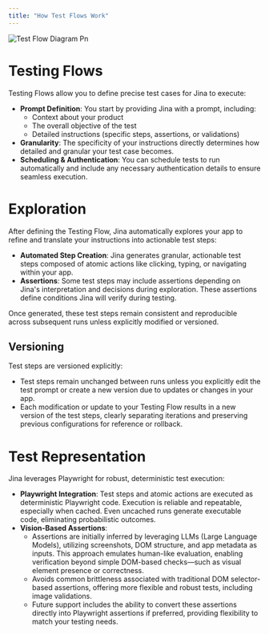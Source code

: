 ```yaml
---
title: "How Test Flows Work"
---
```


![Test Flow Diagram Pn](/images/test-flow-diagram.png)

# Testing Flows

Testing Flows allow you to define precise test cases for Jina to execute:

- **Prompt Definition**: You start by providing Jina with a prompt, including:
  - Context about your product
  - The overall objective of the test
  - Detailed instructions (specific steps, assertions, or validations)
- **Granularity**: The specificity of your instructions directly determines how detailed and granular your test case becomes.
- **Scheduling & Authentication**: You can schedule tests to run automatically and include any necessary authentication details to ensure seamless execution.

# Exploration

After defining the Testing Flow, Jina automatically explores your app to refine and translate your instructions into actionable test steps:

- **Automated Step Creation**: Jina generates granular, actionable test steps composed of atomic actions like clicking, typing, or navigating within your app.
- **Assertions**: Some test steps may include assertions depending on Jina's interpretation and decisions during exploration. These assertions define conditions Jina will verify during testing.

Once generated, these test steps remain consistent and reproducible across subsequent runs unless explicitly modified or versioned.

## Versioning

Test steps are versioned explicitly:

- Test steps remain unchanged between runs unless you explicitly edit the test prompt or create a new version due to updates or changes in your app.
- Each modification or update to your Testing Flow results in a new version of the test steps, clearly separating iterations and preserving previous configurations for reference or rollback.

# Test Representation

Jina leverages Playwright for robust, deterministic test execution:

- **Playwright Integration**: Test steps and atomic actions are executed as deterministic Playwright code. Execution is reliable and repeatable, especially when cached. Even uncached runs generate executable code, eliminating probabilistic outcomes.
- **Vision-Based Assertions**:
  - Assertions are initially inferred by leveraging LLMs (Large Language Models), utilizing screenshots, DOM structure, and app metadata as inputs. This approach emulates human-like evaluation, enabling verification beyond simple DOM-based checks—such as visual element presence or correctness.
  - Avoids common brittleness associated with traditional DOM selector-based assertions, offering more flexible and robust tests, including image validations.
  - Future support includes the ability to convert these assertions directly into Playwright assertions if preferred, providing flexibility to match your testing needs.